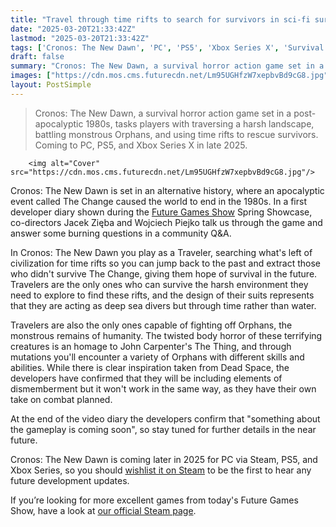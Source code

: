 ```yaml
---
title: "Travel through time rifts to search for survivors in sci-fi survival horror Cronos: The New Dawn"
date: "2025-03-20T21:33:42Z"
lastmod: "2025-03-20T21:33:42Z"
tags: ['Cronos: The New Dawn', 'PC', 'PS5', 'Xbox Series X', 'Survival Horror', 'Action', 'Sci-Fi']
draft: false
summary: "Cronos: The New Dawn, a survival horror action game set in a post-apocalyptic 1980s,  tasks players with traversing a harsh landscape, battling monstrous Orphans, and using time rifts to rescue survivors.  Coming to PC, PS5, and Xbox Series X in late 2025."
images: ["https://cdn.mos.cms.futurecdn.net/Lm95UGHfzW7xepbvBd9cG8.jpg"]
layout: PostSimple
---
```

> Cronos: The New Dawn, a survival horror action game set in a post-apocalyptic 1980s,  tasks players with traversing a harsh landscape, battling monstrous Orphans, and using time rifts to rescue survivors.  Coming to PC, PS5, and Xbox Series X in late 2025.


        <img alt="Cover" src="https://cdn.mos.cms.futurecdn.net/Lm95UGHfzW7xepbvBd9cG8.jpg"/>
        
Cronos: The New Dawn is set in an alternative history, where an apocalyptic event called The Change caused the world to end in the 1980s. In a first developer diary shown during the [Future Games Show](https://www.gamesradar.com/future-games-show/) Spring Showcase, co-directors Jacek Zięba and Wojciech Piejko talk us through the game and answer some burning questions in a community Q&A.

In Cronos: The New Dawn you play as a Traveler, searching what's left of civilization for time rifts so you can jump back to the past and extract those who didn't survive The Change, giving them hope of survival in the future. Travelers are the only ones who can survive the harsh environment they need to explore to find these rifts, and the design of their suits represents that they are acting as deep sea divers but through time rather than water.

Travelers are also the only ones capable of fighting off Orphans, the monstrous remains of humanity. The twisted body horror of these terrifying creatures is an homage to John Carpenter's The Thing, and through mutations you'll encounter a variety of Orphans with different skills and abilities. While there is clear inspiration taken from Dead Space, the developers have confirmed that they will be including elements of dismemberment but it won't work in the same way, as they have their own take on combat planned.

At the end of the video diary the developers confirm that "something about the gameplay is coming soon", so stay tuned for further details in the near future.

Cronos: The New Dawn is coming later in 2025 for PC via Steam, PS5, and Xbox Series, so you should [wishlist it on Steam](https://store.steampowered.com/app/2101960/Cronos_The_New_Dawn/) to be the first to hear any future development updates.

If you’re looking for more excellent games from today's Future Games Show, have a look at [our official Steam page](https://store.steampowered.com/sale/futuregamesshow).
        